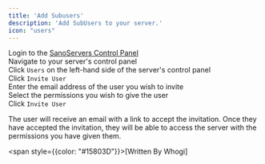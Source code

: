```yaml
---
title: 'Add Subusers'
description: 'Add SubUsers to your server.'
icon: "users"
---
```


Login to the [SanoServers Control Panel](https://panel.sanoservers.com/)<br/>
Navigate to your server's control panel<br/>
Click ``Users`` on the left-hand side of the server's control panel<br/>
Click ``Invite User``<br/>
Enter the email address of the user you wish to invite<br/>
Select the permissions you wish to give the user<br/>
Click ``Invite User``<br/>

The user will receive an email with a link to accept the invitation. Once they have accepted the invitation, they will be able to access the server with the permissions you have given them.


<span style={{color: "#15803D"}}>[Written By Whogi]</span>